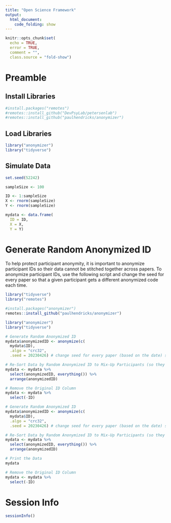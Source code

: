 ```yaml
---
title: "Open Science Framework"
output:
  html_document:
    code_folding: show
---
```


```r
knitr::opts_chunk$set(
  echo = TRUE,
  error = TRUE,
  comment = "",
  class.source = "fold-show")
```

# Preamble

## Install Libraries

```r
#install.packages("remotes")
#remotes::install_github("DevPsyLab/petersenlab")
#remotes::install_github("paulhendricks/anonymizer")
```

## Load Libraries

```r
library("anonymizer")
library("tidyverse")
```

## Simulate Data

```r
set.seed(52242)

sampleSize <- 100

ID <- 1:sampleSize
X <- rnorm(sampleSize)
Y <- rnorm(sampleSize)

mydata <- data.frame(
  ID = ID,
  X = X,
  Y = Y)
```

# Generate Random Anonymized ID {#anonymizedID}

To help protect participant anonymity, it is important to anonymize participant IDs so their data cannot be stitched together across papers.
To anonymize participant IDs, use the following script and change the seed for every paper so that a given participant gets a different anonymized code each time.

```r
library("tidyverse")
library("remotes")

#install.packages("anonymizer")
remotes::install_github("paulhendricks/anonymizer")

library("anonymizer")
library("tidyverse")

# Generate Random Anonymized ID
mydata$anonymizedID <- anonymize(c(
  mydata$ID),
  .algo = "crc32",
  .seed = 20230426) # change seed for every paper (based on the date) so that participant gets a new code each time

# Re-Sort Data by Random Anonymized ID to Mix-Up Participants (so they are not in the same order for every paper)
mydata <- mydata %>%
  select(anonymizedID, everything()) %>%
  arrange(anonymizedID)

# Remove the Original ID Column
mydata <- mydata %>%
  select(-ID)
```

```r
# Generate Random Anonymized ID
mydata$anonymizedID <- anonymize(c(
  mydata$ID),
  .algo = "crc32",
  .seed = 20230426) # change seed for every paper (based on the date) so that participant gets a new code each time

# Re-Sort Data by Random Anonymized ID to Mix-Up Participants (so they are not in the same order for every paper)
mydata <- mydata %>%
  select(anonymizedID, everything()) %>%
  arrange(anonymizedID)

# Print the Data
mydata

# Remove the Original ID Column
mydata <- mydata %>%
  select(-ID)
```

# Session Info

```r
sessionInfo()
```
